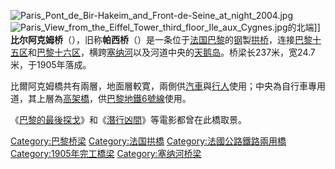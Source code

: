 {{noteTA
|G1=Movie
}}
{{Infobox bridge
| bridge_name = 比尔阿克姆桥
| image = Pont de Bir-Hakeim and view on the 16th Arrondissement of Paris 140124 1.jpg
| caption = 
| crosses= [[塞纳河|塞纳河]]
| locale= [[法国|法国]][[巴黎|巴黎]]
| downstream = [[鲁埃勒桥|鲁埃勒桥]]
| upstream = [[耶拿桥|耶拿桥]]
}}
[[File:Paris_Pont_de_Bir-Hakeim_and_Front-de-Seine_at_night_2004.jpg|thumb]]
[[File:Paris_View_from_the_Eiffel_Tower_third_floor_Ile_aux_Cygnes.jpg|thumb]]的北端]]
'''比尔阿克姆桥'''（{{lang-fr|Pont de Bir-Hakeim}}），旧称'''帕西桥'''（{{lang|fr|Pont de Passy}}）是一条位于[[法国|法国]][[巴黎|巴黎]]的[[钢|钢]]製[[拱桥|拱桥]]，连接[[巴黎十五区|巴黎十五区]]和[[巴黎十六区|巴黎十六区]]，横跨[[塞纳河|塞纳河]]以及河道中央的[[天鹅岛_(巴黎)|天鹅岛]]。桥梁长237米，宽24.7米，于1905年落成。

比爾阿克姆橋共有兩層，地面層較寛，兩側供[[汽車|汽車]]與[[行人|行人]]使用；中央為自行車專用道，其上層為[[高架橋|高架橋]]，供[[巴黎地鐵|巴黎地鐵]][[巴黎地鐵6號線|6號線]]使用。

《[[巴黎的最後探戈|巴黎的最後探戈]]》和《[[潛行凶間|潛行凶間]]》等電影都曾在此橋取景。
{{commonscat|Pont de Bir-Hakeim}}
{{巴黎名胜}}

[[Category:巴黎桥梁|Category:巴黎桥梁]]
[[Category:法国拱橋|Category:法国拱橋]]
[[Category:法國公路鐵路兩用橋|Category:法國公路鐵路兩用橋]]
[[Category:1905年完工橋梁|Category:1905年完工橋梁]]
[[Category:塞纳河桥梁|Category:塞纳河桥梁]]